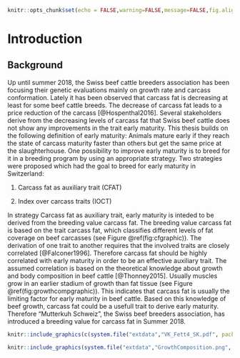 ```r
knitr::opts_chunk$set(echo = FALSE,warning=FALSE,message=FALSE,fig.align = "center", fig.pos="H")
```
# Introduction {#intro}

## Background

Up until summer 2018, the Swiss beef cattle breeders association has been focusing their genetic evaluations mainly on growth rate and carcass conformation. 
Lately it has been observed that carcass fat is decreasing at least for some beef cattle breeds. The decrease of carcass fat leads to a price reduction of the carcass [@Hospenthal2016].
Several stakeholders derive from the decreasing levels of carcass fat that Swiss beef cattle does not show any improvements in the trait early maturity. 
This thesis builds on the following definition of early maturity: Animals mature early if they reach the state of carcass maturity faster than others but get the same price at the slaughterhouse.
One possibility to improve early maturity is to breed for it in a breeding program by using an appropriate strategy.
Two strategies were proposed which had the goal to breed for early maturity in Switzerland:

1. Carcass fat as auxiliary trait (CFAT)

2. Index over carcass traits (IOCT)

In strategy Carcass fat as auxiliary trait, early maturity is inteded to be derived from the breeding value carcass fat. 
The breeding value carcass fat is based on the trait carcass fat, which classifies different levels of fat coverage on beef carcasses (see Figure \@ref(fig:cfgraphic)).
The derivation of one trait to another requires that the involved traits are closely correlated [@Falconer1996].
Therefore carcass fat should be highly correlated with early maturity in order to be an effective auxiliary trait.
The assumed correlation is based on the theoretical knowledge about growth and body composition in beef cattle [@Thonney2015].
Usually muscles grow in an earlier stadium of growth than fat tissue (see Figure \@ref(fig:growthcompgraphic)).
This indicates that carcass fat is usually the limiting factor for early maturity in beef cattle.
Based on this knowledge of beef growth, carcass fat could be a usefull trait to derive early maturity.
Therefore "Mutterkuh Schweiz", the Swiss beef breeders association, has introduced a breeding value for carcass fat in Summer 2018.
```r
knitr::include_graphics(c(system.file("extdata","VK_Fett4_SK.pdf", package="Exemplary"),system.file("extdata","VK_Fett1_SK.pdf", package="Exemplary")))
```

```r
knitr::include_graphics(system.file("extdata","GrowthComposition.png", package="Exemplary"))
```

